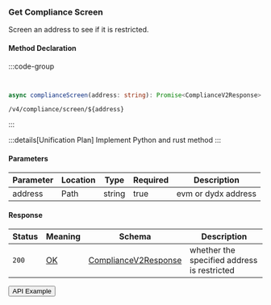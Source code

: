
### Get Compliance Screen

Screen an address to see if it is restricted.

#### Method Declaration

:::code-group

```python [Python]
```

```rust [Rust]
```

```typescript [TypeScript]
async complianceScreen(address: string): Promise<ComplianceV2Response>
```

```url
/v4/compliance/screen/${address}
```

:::

:::details[Unification Plan]
Implement Python and rust method
:::

#### Parameters

| Parameter | Location  |  Type     | Required  | Description           |
| --------- | --------- | --------- | --------- | --------------------- |
| address   | Path      | string    | true      | evm or dydx address   |

#### Response

| Status | Meaning     | Schema                 | Description                                   |
| ------ | ----------- | ---------------------- | --------------------------------------------- |
| `200`  | [OK]        | [ComplianceV2Response] | whether the specified address is restricted   |

<Button href="https://indexer.v4testnet.dydx.exchange/v4/compliance/screen/dydx14zzueazeh0hj67cghhf9jypslcf9sh2n5k6art">API Example</Button>

[OK]: /types/ok
[ComplianceV2Response]: /types/compliance_v2_response
